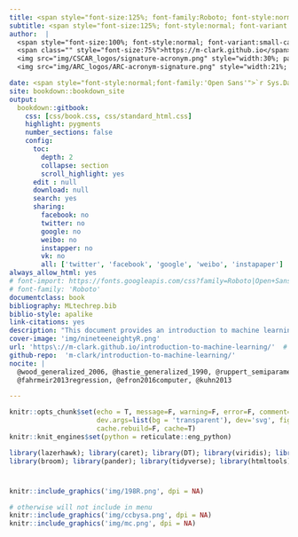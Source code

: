 ```yaml
---
title: <span style="font-size:125%; font-family:Roboto; font-style:normal">Machine Learning</span>
subtitle: <span style="font-size:125%; font-style:normal; font-variant:small-caps; font-family:'Open Sans'">An Introduction</span>
author:  |
  <span style="font-size:100%; font-style:normal; font-variant:small-caps; font-family:'Open Sans'">Michael Clark</span> <br>
  <span class="" style="font-size:75%">https://m-clark.github.io</span><br><br>
  <img src="img/CSCAR_logos/signature-acronym.png" style="width:30%; padding:10px 0;" alt="University of Michigan: CSCAR"> <br>
  <img src="img/ARC_logos/ARC-acronym-signature.png" style="width:21%; padding:10px 0;" alt="University of Michigan: Advanced Research Computing"> 

date: <span style="font-style:normal;font-family:'Open Sans'">`r Sys.Date()`</span>
site: bookdown::bookdown_site
output:
  bookdown::gitbook:
    css: [css/book.css, css/standard_html.css]
    highlight: pygments
    number_sections: false
    config:
      toc:
        depth: 2
        collapse: section
        scroll_highlight: yes
      edit : null
      download: null
      search: yes
      sharing:
        facebook: no
        twitter: no
        google: no
        weibo: no
        instapper: no
        vk: no
        all: ['twitter', 'facebook', 'google', 'weibo', 'instapaper']
always_allow_html: yes
# font-import: https://fonts.googleapis.com/css?family=Roboto|Open+Sans
# font-family: 'Roboto'
documentclass: book
bibliography: MLtechrep.bib
biblio-style: apalike
link-citations: yes
description: "This document provides an introduction to machine learning for applied researchers.  While conceptual in nature, demonstrations are provided for several common machine learning approaches of a supervised nature. In addition, all the R examples, which utilize the caret package, are also provided in Python via scikit-learn."
cover-image: 'img/nineteeneightyR.png'
url: 'https\://m-clark.github.io/introduction-to-machine-learning/'  # evidently the \: is required or you'll get text in the title/toc area
github-repo:  'm-clark/introduction-to-machine-learning/'
nocite: | 
  @wood_generalized_2006, @hastie_generalized_1990, @ruppert_semiparametric_2003, 
  @fahrmeir2013regression, @efron2016computer, @kuhn2013

---
```




```r
knitr::opts_chunk$set(echo = T, message=F, warning=F, error=F, comment=NA, R.options=list(width=220),   # code 
                      dev.args=list(bg = 'transparent'), dev='svg', fig.align='center',                 # viz
                      cache.rebuild=F, cache=T)                                                         # cache
knitr::knit_engines$set(python = reticulate::eng_python)
```

```r
library(lazerhawk); library(caret); library(DT); library(viridis); library(kableExtra)
library(broom); library(pander); library(tidyverse); library(htmltools)
```

# 
```r
knitr::include_graphics('img/198R.png', dpi = NA)
```


```r
# otherwise will not include in menu
knitr::include_graphics('img/ccbysa.png', dpi = NA)
knitr::include_graphics('img/mc.png', dpi = NA)
```

